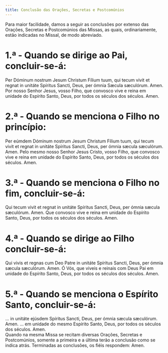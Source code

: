 ```yaml
---
title: Conclusão das Orações, Secretas e Postcomúnios
---
```


<aside>
  Para maior facilidade, damos a seguir as conclusões por extenso das Orações,
  Secretas e Postcomúnios das Missas, as quais, ordinariamente, estão indicadas
  no Missal, de modo abreviado.
</aside>

# 1.ª - Quando se dirige ao Pai, concluir-se-á:

<div class="side-by-side not-content">
  <span>
    Per Dóminum nostrum Jesum Christum Fílium tuum, qui tecum vivit et regnat in
    unitáte Spíritus Sancti, Deus, per ómnia Sæcula sæculórum. Amen.
  </span>
  <span>
    Por nosso Senhor Jesus, vosso Filho, que convosco vive e reina em unidade do
    Espírito Santo, Deus, por todos os séculos dos séculos. Amen.
  </span>
</div>

# 2.ª - Quando se menciona o Filho no princípio:

<div class="side-by-side not-content">
  <span>
    Per eúmdem Dóminum nostrum Jesum Christum Fílium tuum, qui tecum vivit et
    regnat in unitáte Spíritus Sancti, Deus, per ómnia sæcula sæculórum. Amen.
  </span>
  <span>
    Pelo mesmo nosso Senhor Jesus Cristo, vosso Filho, que convosco vive e reina
    em unidade do Espírito Santo, Deus, por todos os séculos dos séculos. Amen.
  </span>
</div>

# 3.ª - Quando se menciona o Filho no fim, concluir-se-á:

<div class="side-by-side not-content">
  <span>
    Qui tecum vivit et regnat in unitáte Spíritus Sancti, Deus, per ómnia sæcula
    sæculórum. Amen.
  </span>
  <span>
    Que convosco vive e reina em unidade do Espírito Santo, Deus, por todos os
    séculos dos séculos. Amen.
  </span>
</div>

# 4.ª - Quando se dirige ao Filho concluir-se-á:

<div class="side-by-side not-content">
  <span>
    Qui vivis et regnas cum Deo Patre in unitáte Spíritus Sancti, Deus, per
    ómnia sæcula sæculórum. Amen.
  </span>
  <span>
    Ó Vós, que viveis e reinais com Deus Pai em unidade do Espírito Santo, Deus,
    por todos os séculos dos séculos. Amen.
  </span>
</div>

# 5.ª - Quando se menciona o Espírito Santo, concluir-se-á:

<div class="side-by-side not-content">
  <span>
    ... in unitáte ejúsdem Spíritus Sancti, Deus, per ómnia sæcula sæculórum.
    Amen.
  </span>
  <span>
    ... em unidade do mesmo Espírito Santo, Deus, por todos os séculos dos
    séculos. Amen.
  </span>
</div>

<aside>
  Quando na mesma Missa se recitam diversas Orações, Secretas e Postcomúnios,
  somente a primeira e a última terão a conclusão como se indica atrás.
  Terminadas as conclusões, os fiéis respondem: Amen.
</aside>
